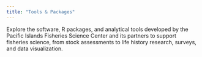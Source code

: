 ```yaml
---
title: "Tools & Packages"
---
```


Explore the software, R packages, and analytical tools developed by the Pacific Islands Fisheries Science Center and its partners to support fisheries science, from stock assessments to life history research, surveys, and data visualization.
